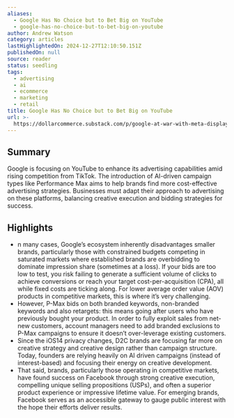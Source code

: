 ```yaml
---
aliases:
  - Google Has No Choice but to Bet Big on YouTube
  - google-has-no-choice-but-to-bet-big-on-youtube
author: Andrew Watson
category: articles
lastHighlightedOn: 2024-12-27T12:10:50.151Z
publishedOn: null
source: reader
status: seedling
tags:
  - advertising
  - ai
  - ecommerce
  - marketing
  - retail
title: Google Has No Choice but to Bet Big on YouTube
url: >-
  https://dollarcommerce.substack.com/p/google-at-war-with-meta-display-advertising?utm_source=post-email-title&publication_id=2682667&post_id=149962169&utm_campaign=email-post-title&isFreemail=true&r=31t9d7&triedRedirect=true&utm_medium=email
---
```

## Summary

Google is focusing on YouTube to enhance its advertising capabilities amid rising competition from TikTok. The introduction of AI-driven campaign types like Performance Max aims to help brands find more cost-effective advertising strategies. Businesses must adapt their approach to advertising on these platforms, balancing creative execution and bidding strategies for success.

## Highlights

- n many cases, Google’s ecosystem inherently disadvantages smaller brands, particularly those with constrained budgets competing in saturated markets where established brands are overbidding to dominate impression share (sometimes at a loss). If your bids are too low to test, you risk failing to generate a sufficient volume of clicks to achieve conversions or reach your target cost-per-acquisition (CPA), all while fixed costs are ticking along. For lower average order value (AOV) products in competitive markets, this is where it’s very challenging.
- However, P-Max bids on both branded keywords, non-branded keywords and also retargets: this means going after users who have previously bought your product. In order to fully exploit sales from net-new customers, account managers need to add branded exclusions to P-Max campaigns to ensure it doesn’t over-leverage existing customers.
- Since the iOS14 privacy changes, D2C brands are focusing far more on creative strategy and creative design rather than campaign structure. Today, founders are relying heavily on AI driven campaigns (instead of interest-based) and focusing their energy on creative development.
- That said, brands, particularly those operating in competitive markets, have found success on Facebook through strong creative execution, compelling unique selling propositions (USPs), and often a superior product experience or impressive lifetime value. For emerging brands, Facebook serves as an accessible gateway to gauge public interest with the hope their efforts deliver results.
